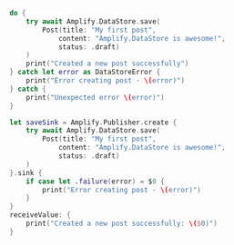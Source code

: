 <BlockSwitcher>

<Block name="Async/Await">

```swift
do {
    try await Amplify.DataStore.save(
        Post(title: "My first post", 
            content: "Amplify.DataStore is awesome!", 
            status: .draft)
    )
    print("Created a new post successfully")
} catch let error as DataStoreError {
    print("Error creating post - \(error)")
} catch {
    print("Unexpected error \(error)")
}
```

</Block>

<Block name="Combine">

```swift
let saveSink = Amplify.Publisher.create {
    try await Amplify.DataStore.save(
        Post(title: "My first post", 
            content: "Amplify.DataStore is awesome!", 
            status: .draft)
    )
}.sink {
    if case let .failure(error) = $0 {
        print("Error creating post - \(error)")
    }
}
receiveValue: {
    print("Created a new post successfully: \($0)")
}
```

</Block>

</BlockSwitcher>
